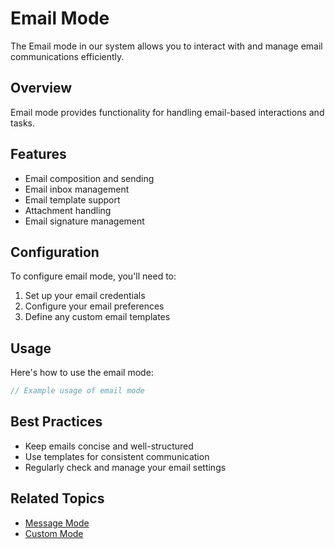 # Email Mode

The Email mode in our system allows you to interact with and manage email communications efficiently.

## Overview

Email mode provides functionality for handling email-based interactions and tasks.

## Features

- Email composition and sending
- Email inbox management
- Email template support
- Attachment handling
- Email signature management

## Configuration

To configure email mode, you'll need to:

1. Set up your email credentials
2. Configure your email preferences
3. Define any custom email templates

## Usage

Here's how to use the email mode:

```typescript
// Example usage of email mode
```

## Best Practices

- Keep emails concise and well-structured
- Use templates for consistent communication
- Regularly check and manage your email settings

## Related Topics

- [Message Mode](message)
- [Custom Mode](custom)